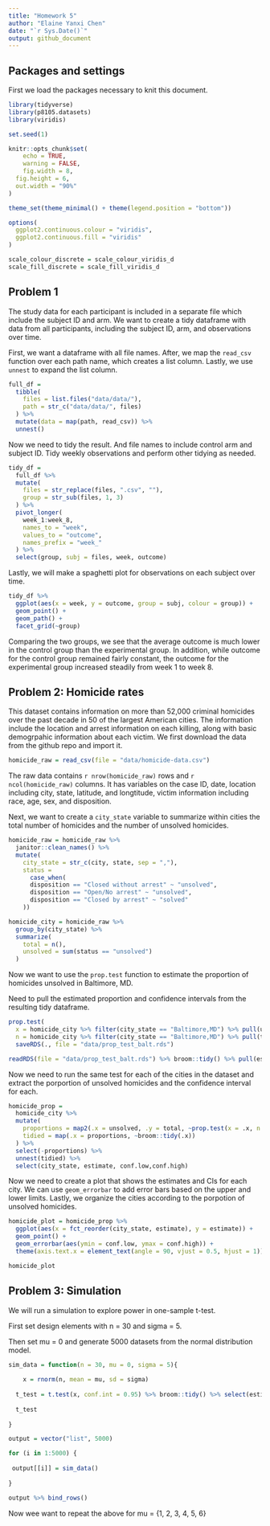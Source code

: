 ```yaml
---
title: "Homework 5"
author: "Elaine Yanxi Chen"
date: "`r Sys.Date()`"
output: github_document
---
```


## Packages and settings

First we load the packages necessary to knit this document.

```r
library(tidyverse)
library(p8105.datasets)
library(viridis)

set.seed(1)

knitr::opts_chunk$set(
	echo = TRUE,
	warning = FALSE,
	fig.width = 8, 
  fig.height = 6,
  out.width = "90%"
)

theme_set(theme_minimal() + theme(legend.position = "bottom"))

options(
  ggplot2.continuous.colour = "viridis",
  ggplot2.continuous.fill = "viridis"
)

scale_colour_discrete = scale_colour_viridis_d
scale_fill_discrete = scale_fill_viridis_d
```


## Problem 1

The study data for each participant is included in a separate file which include the subject ID and arm. We want to create a tidy dataframe with data from all participants, including the subject ID, arm, and observations over time.

First, we want a dataframe with all file names. After, we map the `read_csv` function over each path name, which creates a list column. Lastly, we use `unnest` to expand the list column.

```r
full_df = 
  tibble(
    files = list.files("data/data/"),
    path = str_c("data/data/", files)
  ) %>% 
  mutate(data = map(path, read_csv)) %>% 
  unnest()
```

Now we need to tidy the result. And file names to include control arm and subject ID. Tidy weekly observations and perform other tidying as needed.

```r
tidy_df = 
  full_df %>% 
  mutate(
    files = str_replace(files, ".csv", ""),
    group = str_sub(files, 1, 3)
  ) %>% 
  pivot_longer(
    week_1:week_8,
    names_to = "week",
    values_to = "outcome",
    names_prefix = "week_"
  ) %>% 
  select(group, subj = files, week, outcome)
```


Lastly, we will make a spaghetti plot for observations on each subject over time. 

```r
tidy_df %>% 
  ggplot(aes(x = week, y = outcome, group = subj, colour = group)) +
  geom_point() +
  geom_path() +
  facet_grid(~group)
```


Comparing the two groups, we see that the average outcome is much lower in the control group than the experimental group. In addition, while outcome for the control group remained fairly constant, the outcome for the experimental group increased steadily from week 1 to week 8.



## Problem 2: Homicide rates


This dataset contains information on more than 52,000 criminal homicides over the past decade in 50 of the largest American cities. The information include the location and arrest information on each killing, along with basic demogrpahic information about each victim. We first download the data from the github repo and import it.

```r
homicide_raw = read_csv(file = "data/homicide-data.csv")
```


The raw data contains `r nrow(homicide_raw)` rows and `r ncol(homicide_raw)` columns. It has variables on the case ID, date, location including city, state, latitude, and longtitude, victim information including race, age, sex, and disposition. 

Next, we want to create a `city_state` variable to summarize within cities the total number of homicides and the number of unsolved homicides. 


```r
homicide_raw = homicide_raw %>% 
  janitor::clean_names() %>% 
  mutate(
    city_state = str_c(city, state, sep = ","),
    status = 
      case_when(
      disposition == "Closed without arrest" ~ "unsolved",
      disposition == "Open/No arrest" ~ "unsolved",
      disposition == "Closed by arrest" ~ "solved"
    )) 

homicide_city = homicide_raw %>% 
  group_by(city_state) %>% 
  summarize(
    total = n(),
    unsolved = sum(status == "unsolved")
  )
```


Now we want to use the `prop.test` function to estimate the proportion of homicides unsolved in Baltimore, MD.

Need to pull the estimated proportion and confidence intervals from the resulting tidy dataframe.

```r
prop.test(
  x = homicide_city %>% filter(city_state == "Baltimore,MD") %>% pull(unsolved),
  n = homicide_city %>% filter(city_state == "Baltimore,MD") %>% pull(total)) %>% 
  saveRDS(., file = "data/prop_test_balt.rds")

readRDS(file = "data/prop_test_balt.rds") %>% broom::tidy() %>% pull(estimate)
```


Now we need to run the same test for each of the cities in the dataset and extract the porportion of unsolved homicides and the confidence interval for each.

```r
homicide_prop = 
  homicide_city %>% 
  mutate(
    proportions = map2(.x = unsolved, .y = total, ~prop.test(x = .x, n = .y)),
    tidied = map(.x = proportions, ~broom::tidy(.x))
  ) %>% 
  select(-proportions) %>% 
  unnest(tidied) %>% 
  select(city_state, estimate, conf.low,conf.high)
```


Now we need to create a plot that shows the estimates and CIs for each city. We can use `geom_errorbar` to add error bars based on the upper and lower limits. Lastly, we organize the cities according to the porpotion of unsolved homicides. 

```r
homicide_plot = homicide_prop %>% 
  ggplot(aes(x = fct_reorder(city_state, estimate), y = estimate)) + 
  geom_point() +  
  geom_errorbar(aes(ymin = conf.low, ymax = conf.high)) +
  theme(axis.text.x = element_text(angle = 90, vjust = 0.5, hjust = 1))

homicide_plot
```


## Problem 3: Simulation

We will run a simulation to explore power in one-sample t-test.

First set design elements with n = 30 and sigma = 5.

Then set mu = 0 and generate 5000 datasets from the normal distribution model. 

```r
sim_data = function(n = 30, mu = 0, sigma = 5){
  
    x = rnorm(n, mean = mu, sd = sigma)
  
  t_test = t.test(x, conf.int = 0.95) %>% broom::tidy() %>% select(estimate, p.value)
  
  t_test
  
}

output = vector("list", 5000)

for (i in 1:5000) {
  
 output[[i]] = sim_data()
    
}

output %>% bind_rows()
```


Now wee want to repeat the above for mu = {1, 2, 3, 4, 5, 6}


